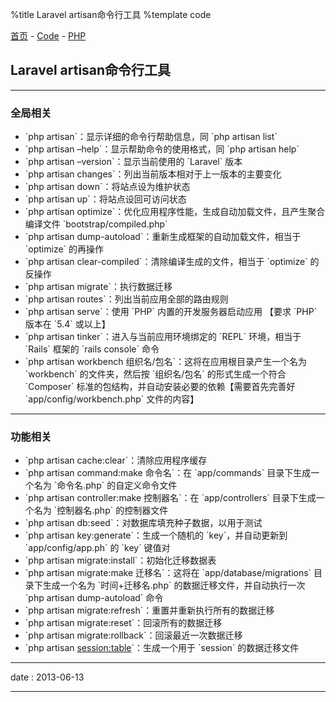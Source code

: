 %title Laravel artisan命令行工具
%template code

[[../../index|首页]] - [[../index|Code]] - [[index|PHP]]
==Laravel artisan命令行工具==
----
===全局相关===

* `php artisan`：显示详细的命令行帮助信息，同 `php artisan list`
* `php artisan –help`：显示帮助命令的使用格式，同 `php artisan help`
* `php artisan –version`：显示当前使用的 `Laravel` 版本
* `php artisan changes`：列出当前版本相对于上一版本的主要变化
* `php artisan down`：将站点设为维护状态
* `php artisan up`：将站点设回可访问状态
* `php artisan optimize`：优化应用程序性能，生成自动加载文件，且产生聚合编译文件 `bootstrap/compiled.php`
* `php artisan dump-autoload`：重新生成框架的自动加载文件，相当于 `optimize` 的再操作
* `php artisan clear-compiled`：清除编译生成的文件，相当于 `optimize` 的反操作
* `php artisan migrate`：执行数据迁移
* `php artisan routes`：列出当前应用全部的路由规则
* `php artisan serve`：使用 `PHP` 内置的开发服务器启动应用 【要求 `PHP` 版本在 `5.4` 或以上】
* `php artisan tinker`：进入与当前应用环境绑定的 `REPL` 环境，相当于 `Rails` 框架的 `rails console` 命令
* `php artisan workbench 组织名/包名`：这将在应用根目录产生一个名为 `workbench` 的文件夹，然后按 `组织名/包名` 的形式生成一个符合 `Composer` 标准的包结构，并自动安装必要的依赖【需要首先完善好 `app/config/workbench.php` 文件的内容】
----
===功能相关===

* `php artisan cache:clear`：清除应用程序缓存
* `php artisan command:make 命令名`：在 `app/commands` 目录下生成一个名为 `命令名.php` 的自定义命令文件
* `php artisan controller:make 控制器名`：在 `app/controllers` 目录下生成一个名为 `控制器名.php` 的控制器文件
* `php artisan db:seed`：对数据库填充种子数据，以用于测试
* `php artisan key:generate`：生成一个随机的 `key`，并自动更新到 `app/config/app.ph` 的 `key` 键值对
* `php artisan migrate:install`：初始化迁移数据表
* `php artisan migrate:make 迁移名`：这将在 `app/database/migrations` 目录下生成一个名为 `时间+迁移名.php` 的数据迁移文件，并自动执行一次 `php artisan dump-autoload` 命令
* `php artisan migrate:refresh`：重置并重新执行所有的数据迁移
* `php artisan migrate:reset`：回滚所有的数据迁移
* `php artisan migrate:rollback`：回滚最近一次数据迁移
* `php artisan session:table`：生成一个用于 `session` 的数据迁移文件
----
<red>date</red> : 2013-06-13
----
